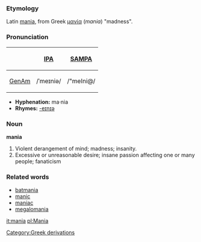 ===Etymology===
Latin [[mania]], from Greek [[μανία]] (''mania'') "madness".

===Pronunciation===
{| border=1 cellpadding=5
! !! [[w:International Phonetic Alphabet|IPA]] !! [[w:SAMPA|SAMPA]]
|-
! [[GenAm]]
| /ˈmeɪniə/ || /"meIni@/
|}

*'''Hyphenation:''' ma·nia
*'''Rhymes:''' [[Rhymes:English:-eɪnɪə|-eɪnɪə]]

===Noun===
'''mania'''
# Violent derangement of mind; madness; insanity.
# Excessive or unreasonable desire; insane passion affecting one or many people; fanaticism
<!-- Modified Webster 1913 defs -->

===Related words===
*[[batmania]]
*[[manic]]
*[[maniac]]
*[[megalomania]]

[[it:mania]]
[[pl:Mania]]
[[Category:Greek derivations]]